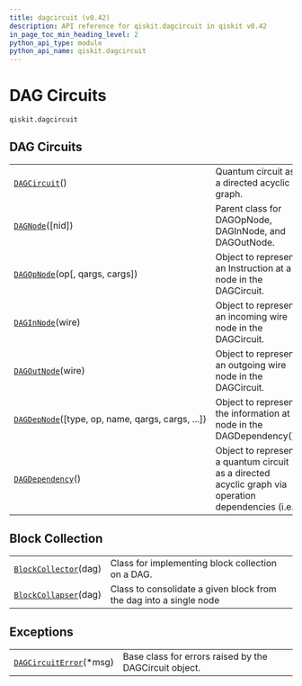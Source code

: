 ```yaml
---
title: dagcircuit (v0.42)
description: API reference for qiskit.dagcircuit in qiskit v0.42
in_page_toc_min_heading_level: 2
python_api_type: module
python_api_name: qiskit.dagcircuit
---
```


<span id="module-qiskit.dagcircuit" />

<span id="qiskit-dagcircuit" />

<span id="dag-circuits-qiskit-dagcircuit" />

# DAG Circuits

`qiskit.dagcircuit`

## DAG Circuits

|                                                                                                                   |                                                                                                    |
| ----------------------------------------------------------------------------------------------------------------- | -------------------------------------------------------------------------------------------------- |
| [`DAGCircuit`](qiskit.dagcircuit.DAGCircuit "qiskit.dagcircuit.DAGCircuit")()                                     | Quantum circuit as a directed acyclic graph.                                                       |
| [`DAGNode`](qiskit.dagcircuit.DAGNode "qiskit.dagcircuit.DAGNode")(\[nid])                                        | Parent class for DAGOpNode, DAGInNode, and DAGOutNode.                                             |
| [`DAGOpNode`](qiskit.dagcircuit.DAGOpNode "qiskit.dagcircuit.DAGOpNode")(op\[, qargs, cargs])                     | Object to represent an Instruction at a node in the DAGCircuit.                                    |
| [`DAGInNode`](qiskit.dagcircuit.DAGInNode "qiskit.dagcircuit.DAGInNode")(wire)                                    | Object to represent an incoming wire node in the DAGCircuit.                                       |
| [`DAGOutNode`](qiskit.dagcircuit.DAGOutNode "qiskit.dagcircuit.DAGOutNode")(wire)                                 | Object to represent an outgoing wire node in the DAGCircuit.                                       |
| [`DAGDepNode`](qiskit.dagcircuit.DAGDepNode "qiskit.dagcircuit.DAGDepNode")(\[type, op, name, qargs, cargs, ...]) | Object to represent the information at a node in the DAGDependency().                              |
| [`DAGDependency`](qiskit.dagcircuit.DAGDependency "qiskit.dagcircuit.DAGDependency")()                            | Object to represent a quantum circuit as a directed acyclic graph via operation dependencies (i.e. |

## Block Collection

|                                                                                              |                                                                    |
| -------------------------------------------------------------------------------------------- | ------------------------------------------------------------------ |
| [`BlockCollector`](qiskit.dagcircuit.BlockCollector "qiskit.dagcircuit.BlockCollector")(dag) | Class for implementing block collection on a DAG.                  |
| [`BlockCollapser`](qiskit.dagcircuit.BlockCollapser "qiskit.dagcircuit.BlockCollapser")(dag) | Class to consolidate a given block from the dag into a single node |

## Exceptions

|                                                                                                   |                                                        |
| ------------------------------------------------------------------------------------------------- | ------------------------------------------------------ |
| [`DAGCircuitError`](qiskit.dagcircuit.DAGCircuitError "qiskit.dagcircuit.DAGCircuitError")(\*msg) | Base class for errors raised by the DAGCircuit object. |

